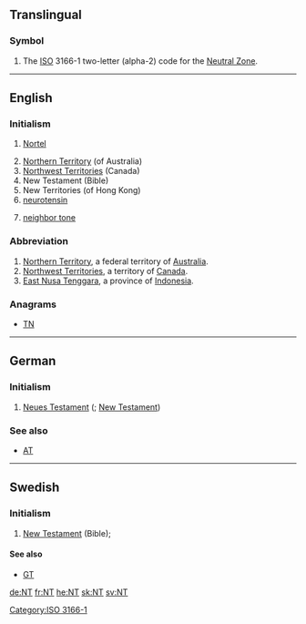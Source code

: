 {{also|n.t.|N.T.|N. T.|NT}}
==Translingual==

===Symbol===
{{head|mul|symbol}}
# The [[ISO]] 3166-1 two-letter (alpha-2) code for the [[Neutral Zone]].

[[Category:ISO 3166-1]]

----

==English==
{{wikipedia}}

===Initialism===
{{head|en|initialism}}

# {{context|stock symbol|lang=en}} [[w:Nortel|Nortel]]
# [[Northern Territory]] (of Australia)
# [[Northwest Territories]] (Canada)
# New Testament (Bible)
# New Territories (of Hong Kong)
# [[neurotensin]]
# {{context|music|lang=en}} [[neighbor tone]]

===Abbreviation===
{{head|en|abbreviation}}
# [[Northern Territory]], a federal territory of [[Australia]].
# [[Northwest Territories]], a territory of [[Canada]].
# [[East Nusa Tenggara]], a province of [[Indonesia]].

===Anagrams===
* [[TN#English|TN]]

----

==German==

===Initialism===
{{de-proper noun|n}}

# [[Neues Testament]] ({{l|en|NT}}; [[New Testament]])

===See also===
* [[AT]]

----

==Swedish==

===Initialism===
{{head|sv|initialism}}

# [[New Testament]] (Bible); {{abbreviation of|Nya Testamentet|lang=sv}}

====See also====
* [[GT]]

[[de:NT]]
[[fr:NT]]
[[he:NT]]
[[sk:NT]]
[[sv:NT]]